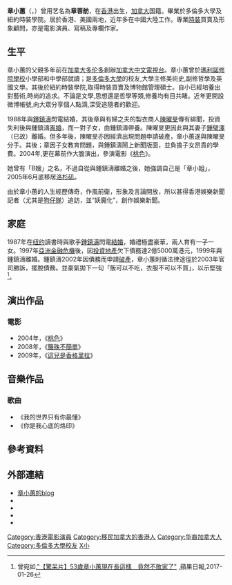 {{expand|time=2015-11-18T06:38:01+00:00}}
{{藝人
|姓名 =章小蕙
|類型 =女藝人
|圖片 =
|圖片尺寸 =
|圖片簡介 =
|本名 =
|羅馬拼音 =
|英文名 =Teresa Cheung
|暱稱 =
|其他藝名 =章蓉舫
|國籍 ={{CAN}}
|民族 =
|籍貫 =
|出生日期 ={{birth date and age|1963|6|10}}<ref>{{cite book |author1=鍾鎮濤、何寶榮、黃庭桄 |title=麥當勞道 |year=2007 |publisher=博美出版社 |page=30 |quote=1987年6月10日，正正是章小蕙二十四歲生日那天，我飛到紐約陪她慶祝，我藉詞陳友託我帶了一份禮物給她，便叫她來到我入住的酒店見面。}}</ref>
|出生地點 ={{HKG-1910}}
|職業 =
|語言 =
|教育程度 =
|宗教信仰 =
|配偶 = {{marriage|[[鍾鎮濤|鍾鎮濤]]|1988|1999|reason=divorced}}
|兒女 = 兒子：鍾嘉浚<br>{{birth_date_and_age|1990|2|06|}} <br> 女兒：鍾嘉晴 <br>{{birth_date_and_age|1995|3|21|}}
|父母 =
|音樂類型 =
|演奏樂器 =
|出道地點 =
|出道作 =
|出道日期 =
|代表作 =
|活躍年代 =
|唱片公司 =
|經紀公司 =
|網站 =
|相關團體 =
|獎項 =
|IMDb = 1787790
}}
'''章小蕙'''（{{lang|en|Teresa Cheung}}，{{bd|1963年|6月10日}}）曾用艺名為'''章蓉舫'''，在[[香港|香港]]出生，[[加拿大|加拿大]]国籍。畢業於多倫多大學及紐約時裝學院。居於香港、美國兩地，近年多在中國大陸工作。專業[[時裝|時裝]]買賣及形象顧問，亦是電影演員、寫稿及專欄作家。

==生平==
章小蕙的父親多年前在[[加拿大|加拿大]][[多伦多|多伦多]]創辦[[新時代電視|加拿大中文電視台]]。章小蕙曾於[[瑪利諾修院學校|瑪利諾修院學校]]小學部和中學部就讀；是[[多倫多大學|多倫多大學]]的校友,大學主修美術史,副修哲學及英國文學。其後於紐約時裝學院,取得時裝買賣及博物館管理碩士。自小已經培養出對藝術,時尚的追求。不論是文學,思想還是哲學等類,修養均有目共睹。近年更開設微博帳號,向大眾分享個人點滴,深受追隨者的歡迎。

1988年與[[鍾鎮濤|鍾鎮濤]]閃電結婚，其後章與有婦之夫的製衣商人[[陳曜旻|陳曜旻]]傳有緋聞，投資失利後與鍾鎮濤[[离婚|离婚]]，而一對子女，由鍾鎮濤帶養。陳曜旻更因此與其妻子[[鍾璧澤|鍾璧澤]]（已故）離婚。但多年後，陳曜旻亦因經濟出現問題申請破產，章小蕙遂與陳曜旻分手。其後；章因子女教育問題，與鍾鎮濤鬧上新聞版面，並負擔子女昂貴的學費。2004年,更在幕前作大膽演出，參演電影《[[桃色_(電影)|桃色]]》。

她曾有「B嫂」之名，不過自從與鍾鎮濤離婚之後，她強調自己是「章小姐」，2005年6月底移居[[洛杉矶|洛杉矶]]。

由於章小蕙的人生經歷傳奇，作風前衛，形象及言論開放，所以甚得香港娛樂新聞記者（尤其是[[狗仔隊|狗仔隊]]）追訪，並“妖魔化”，創作娛樂新聞。

==家庭==
1987年在[[纽约|纽约]]讀書時與歌手[[鍾鎮濤|鍾鎮濤]]閃電[[婚姻|結婚]]，婚禮極盡豪華，兩人育有一子一女。1997年[[亞洲金融危機|亞洲金融危機]]後，因[[投資|投資]][[房地产|地產]]欠下債務達2億5000萬港元，1999年與鍾鎮濤離婚。鍾鎮濤2002年因債務而申請[[破產|破產]]，章小蕙則循法律途徑於2003年官司勝訴，擺脫債務。並豪氣拋下一句「飯可以不吃，衣服不可以不買」，以示堅強<Ref>
曾宛如,[http://www.appledaily.com.tw/realtimenews/article/new/20170126/1043847/ "【驚呆片】53歲章小蕙現在長這樣　竟然不敗家了"] {{Wayback|url=http://www.appledaily.com.tw/realtimenews/article/new/20170126/1043847/ |date=20171015232818 }},蘋果日報,2017-01-26
</Ref>。

==演出作品==
=== 電影 ===
* 2004年，《[[桃色_(電影)|桃色]]》
* 2008年，《[[籐殊不簡單|籐殊不簡單]]》
* 2009年，《[[這兒是香格里拉|這兒是香格里拉]]》

== 音樂作品 ==
===歌曲===
* 《我的世界只有你最懂》
* 《你是我心底的烙印》 

== 參考資料 ==
{{reflist}}

== 外部連結 ==
* [http://blog.sina.com.cn/m/zhangxiaohui 章小蕙的blog] {{Wayback|url=http://blog.sina.com.cn/m/zhangxiaohui |date=20070202155614 }}
* {{imdb name|1787790}}
* {{hkmdb name|16896}}
* {{douban people}}
* {{mtime people|1103452}}

{{DEFAULTSORT:Zhang章}}
[[Category:香港電影演員|Category:香港電影演員]]
[[Category:移民加拿大的香港人|Category:移民加拿大的香港人]]
[[Category:华裔加拿大人|Category:华裔加拿大人]]
[[Category:多倫多大學校友|Category:多倫多大學校友]]
[[Category:章姓|X小]]